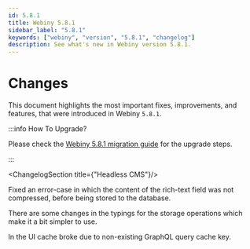 ```yaml
---
id: 5.8.1
title: Webiny 5.8.1
sidebar_label: "5.8.1"
keywords: ["webiny", "version", "5.8.1", "changelog"]
description: See what's new in Webiny version 5.8.1.
---
```




# Changes

This document highlights the most important fixes, improvements, and features, that were introduced in Webiny `5.8.1`.

:::info How To Upgrade?

Please check the [Webiny 5.8.1 migration guide](/docs/how-to-guides/upgrade-webiny/5.8.0-to-5.8.1) for the upgrade steps.

:::

<ChangelogSection title={"Headless CMS"}/>

<ChangelogItem prNumber={1709} title="Rich-text field not being compressed"/>

Fixed an error-case in which the content of the rich-text field was not compressed, before being stored to the database.

<ChangelogItem prNumber={1709} title="Storage operations types"/>

There are some changes in the typings for the storage operations which make it a bit simpler to use.

<ChangelogItem prNumber={1709} title="Storage operations types"/>

In the UI cache broke due to non-existing GraphQL query cache key.








